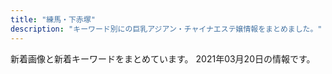 ```yaml
---
title: "練馬・下赤塚"
description: "キーワード別にの巨乳アジアン・チャイナエステ嬢情報をまとめました。"
---
```


新着画像と新着キーワードをまとめています。
2021年03月20日の情報です。

<DmmAffiliateIns />
<KeywordTable
  shops={
    [
    {
        "keywords": {
            "E": 1,
            "D": 2
        },
        "url": "http://nymphe-est.biz/",
        "img_links": [
            "http://nymphe-est.biz/images/bul.jpg",
            "http://nymphe-est.biz/images/tit3.jpg",
            "http://nymphe-est.biz/images/top.png",
            "http://nymphe-est.biz/images/m5.png",
            "http://nymphe-est.biz/images/tm.jpg",
            "http://nymphe-est.biz/images/m3.png",
            "http://nymphe-est.biz/images/fla.jpg",
            "http://nymphe-est.biz/images/tit5.jpg",
            "http://nymphe-est.biz/images/stat.jpg",
            "http://nymphe-est.biz/images/m2.png",
            "http://nymphe-est.biz/images/m6.png",
            "http://nymphe-est.biz/images/stal.jpg",
            "http://nymphe-est.biz/images/cg01.jpg",
            "http://nymphe-est.biz/images/accl.jpg",
            "http://nymphe-est.biz/images/cg03.jpg",
            "http://nymphe-est.biz/images/spt.png",
            "http://nymphe-est.biz/images/cg02.jpg",
            "http://nymphe-est.biz/images/bur.jpg",
            "http://nymphe-est.biz/images/m4.png",
            "http://nymphe-est.biz/images/no.png",
            "http://nymphe-est.biz/images/m1.png",
            "http://nymphe-est.biz/images/tit2.jpg",
            "http://nymphe-est.biz/images/tit6.jpg",
            "http://nymphe-est.biz/images/tit4.jpg"
        ],
        "name": "\u59eb\u306e\u3086\u3073\u3055\u304d",
        "station": "\u6771\u6b66\u7df4\u99ac\u99c5\u5317\u53e3"
    },
    {
        "keywords": {
            "85": 2,
            "D": 10,
            "88": 4,
            "C": 19,
            "87": 6,
            "82": 2
        },
        "url": "http://www.akai-hana.esjp.info/",
        "station": "\u6210\u5897\u99c54\u756a\u51fa\u53e3",
        "img_links": [
            "http://www.akai-hana.esjp.info/img/info/r2.jpg",
            "http://www.akai-hana.esjp.info/img/info/r5.jpg",
            "http://www.akai-hana.esjp.info/img/info/r3.jpg",
            "http://www.akai-hana.esjp.info/img/info/r7.jpg",
            "http://www.akai-hana.esjp.info/files/005.jpg",
            "http://www.akai-hana.esjp.info/files/002.jpg",
            "http://www.akai-hana.esjp.info/files/006.jpg",
            "http://www.akai-hana.esjp.info/img/slider/2.jpg",
            "http://www.akai-hana.esjp.info/img/pixta_5458114_M.jpg",
            "http://www.akai-hana.esjp.info/img/info/r6.jpg",
            "http://www.akai-hana.esjp.info/img/btn_blog.jpg",
            "http://www.akai-hana.esjp.info/img/ttl_info.png",
            "http://www.akai-hana.esjp.info/files/003.jpg",
            "http://www.akai-hana.esjp.info/img/btn_side_mobile.jpg",
            "http://www.akai-hana.esjp.info/img/info.jpg",
            "http://www.akai-hana.esjp.info/img/imasia_7981159_M.jpg",
            "http://www.akai-hana.esjp.info/img/pickup.jpg",
            "http://www.akai-hana.esjp.info/img/info/r9.jpg",
            "http://www.akai-hana.esjp.info/img/info/r1.jpg",
            "http://www.akai-hana.esjp.info/files/007.jpg",
            "http://www.akai-hana.esjp.info/files/001.jpg",
            "http://www.akai-hana.esjp.info/img/goback.jpg",
            "http://www.akai-hana.esjp.info/img/slider/1.jpg",
            "http://www.akai-hana.esjp.info/files/004.jpg",
            "http://www.akai-hana.esjp.info/img/ttl_news.png",
            "http://www.akai-hana.esjp.info/img/info/r4.jpg",
            "http://www.akai-hana.esjp.info/img/tel.png",
            "http://www.akai-hana.esjp.info/img/info/r8.jpg",
            "http://www.akai-hana.esjp.info/img/pixta_5216568_M.jpg"
        ],
        "name": "\u8d64\u3044\u82b1"
    },
    {
        "img_links": [],
        "keywords": {},
        "url": "http://anzu.abnavi.info/",
        "station": "\u6210\u5897\u99c5",
        "name": "\u59eb"
    },
    {
        "name": "\u7652\u3057\u306e\u90e8\u5c4b",
        "url": "http://www.seoul.esjp.info/",
        "station": "\u7df4\u99ac\u99c5\u897f\u53e3",
        "img_links": [
            "http://www.seoul.esjp.info/files/008.jpg",
            "http://www.seoul.esjp.info/img/nav-002.png",
            "http://www.seoul.esjp.info/files/001.jpg",
            "http://www.seoul.esjp.info/files/010.jpg",
            "http://www.seoul.esjp.info/img/change-001.png",
            "http://www.seoul.esjp.info/img/change-006.png",
            "http://www.seoul.esjp.info/files/006.jpg",
            "http://www.seoul.esjp.info/img/nav-005.png",
            "http://www.seoul.esjp.info/files/005.jpg",
            "http://www.seoul.esjp.info/files/015.jpg",
            "http://www.seoul.esjp.info/img/main-top03.png",
            "http://www.seoul.esjp.info/img/foot.png",
            "http://www.seoul.esjp.info/img/nav-004.png",
            "http://www.seoul.esjp.info/img/recuit.png",
            "http://www.seoul.esjp.info/files/013.jpg",
            "http://www.seoul.esjp.info/img/head.png",
            "http://www.seoul.esjp.info/img/nav-006.png",
            "http://www.seoul.esjp.info/files/003.jpg",
            "http://www.seoul.esjp.info/img/main-top01.png",
            "http://www.seoul.esjp.info/files/011.jpg",
            "http://www.seoul.esjp.info/files/004.jpg",
            "http://www.seoul.esjp.info/files/007.jpg",
            "http://www.seoul.esjp.info/img/nav-001.png",
            "http://www.seoul.esjp.info/files/012.jpg",
            "http://www.seoul.esjp.info/img/change-005.png",
            "http://www.seoul.esjp.info/img/change-003.png",
            "http://www.seoul.esjp.info/img/change-004.png",
            "http://www.seoul.esjp.info/img/change-002.png",
            "http://www.seoul.esjp.info/img/nav-003.png"
        ],
        "keywords": {
            "86": 3,
            "D": 4,
            "87": 1
        }
    },
    {
        "img_links": [],
        "station": "\u7df4\u99ac\u99c5\u897f\u53e3",
        "name": "\u3064\u307c\u307f",
        "url": "https://salasa.tokyo/",
        "keywords": {}
    },
    {
        "station": "\u4e0b\u8d64\u585a\u99c5\u5317\u53e3",
        "name": "\u83ef\uff5e\u306f\u306a\uff5e",
        "url": "http://www.hanaest.net/",
        "img_links": [
            "http://www.hanaest.net/up/uploads/20170621202142mimi.jpg",
            "http://www.hanaest.net/up/uploads/20161009222712tomo.jpg",
            "http://www.hanaest.net/images/r1.jpg",
            "http://www.hanaest.net/images/header_bg.png",
            "http://www.hanaest.net/images/qj.png",
            "http://www.hanaest.net/images/r2.jpg",
            "http://www.hanaest.net/up/uploads/20171017081729nana.jpg",
            "http://www.hanaest.net/images/ttl_qj.png",
            "http://www.hanaest.net/up/uploads/20171005214644212.jpg",
            "http://www.hanaest.net/images/s2.jpg",
            "http://www.hanaest.net/up/uploads/20161128220158nao.jpg",
            "http://www.hanaest.net/images/news.png",
            "http://www.hanaest.net/images/ttl_staff.png",
            "http://www.hanaest.net/images/ttl_price.png"
        ],
        "keywords": {}
    },
    {
        "url": "http://www.sugatabi.mesthe.com/",
        "name": "\u59ff\u7f8e",
        "img_links": [
            "http://www.sugatabi.mesthe.com/files/010.jpg",
            "http://www.sugatabi.mesthe.com/files/009.jpg",
            "http://www.sugatabi.mesthe.com/files/004-02.jpg",
            "http://www.sugatabi.mesthe.com/files/001.jpg",
            "http://www.sugatabi.mesthe.com/files/004.jpg",
            "http://www.sugatabi.mesthe.com/images/top.jpg",
            "http://www.sugatabi.mesthe.com/images/staff_line.png",
            "http://www.sugatabi.mesthe.com/images/girl-z2.jpg",
            "http://www.sugatabi.mesthe.com/images/top_sche.png",
            "http://www.sugatabi.mesthe.com/images/girl-z1.jpg",
            "http://www.sugatabi.mesthe.com/images/shop/shop02.jpg",
            "http://www.sugatabi.mesthe.com/files/008.jpg",
            "http://www.sugatabi.mesthe.com/images/shop/shop03.jpg",
            "http://www.sugatabi.mesthe.com/images/shop/shop04.jpg",
            "http://www.sugatabi.mesthe.com/files/003-02.jpg",
            "http://www.sugatabi.mesthe.com/files/006-02.jpg",
            "http://www.sugatabi.mesthe.com/images/shop/shop01.jpg",
            "http://www.sugatabi.mesthe.com/files/002.jpg",
            "http://www.sugatabi.mesthe.com/images/link_line.png",
            "http://www.sugatabi.mesthe.com/files/005-02.jpg",
            "http://www.sugatabi.mesthe.com/files/009-02.jpg",
            "http://www.sugatabi.mesthe.com/files/002-02.jpg",
            "http://www.sugatabi.mesthe.com/files/010-02.jpg",
            "http://www.sugatabi.mesthe.com/files/001-02.jpg",
            "http://www.sugatabi.mesthe.com/images/mobile.jpg",
            "http://www.sugatabi.mesthe.com/images/bj3.png",
            "http://www.sugatabi.mesthe.com/files/008-02.jpg",
            "http://www.sugatabi.mesthe.com/files/006.jpg",
            "http://www.sugatabi.mesthe.com/files/003.jpg",
            "http://www.sugatabi.mesthe.com/files/005.jpg"
        ],
        "station": "\u3068\u304d\u308f\u53f0\u99c5\u5357\u53e3",
        "keywords": {
            "87": 4,
            "D": 7,
            "85": 1,
            "C": 2,
            "86": 3,
            "84": 1
        }
    },
    {
        "name": "\u3046\u3089\u3089",
        "img_links": [
            "http://es-nerima.biz/wp-content/themes/template-salon2/images/camp-bnr.jpg",
            "http://es-nerima.biz/wp-content/uploads/2016/10/g3.jpg",
            "http://es-nerima.biz/wp-content/uploads/2016/10/camp-bnr.jpg",
            "http://es-nerima.biz/wp-content/uploads/2016/10/g5-250x330.jpg",
            "http://es-nerima.biz/wp-content/uploads/2016/10/gallery6.jpg",
            "http://cdn.dino-es.com/images/logo/88x31DinoEs.png",
            "http://es-nerima.biz/wp-content/uploads/2016/10/g6-250x330.jpg",
            "http://es-nerima.biz/wp-content/uploads/2016/10/g5.jpg",
            "http://es-nerima.biz/wp-content/uploads/2016/10/g4.jpg",
            "http://es-nerima.biz/wp-content/uploads/2016/10/g1.jpg",
            "http://es-nerima.biz/wp-content/themes/template-salon2/images/gallery2.jpg",
            "http://es-nerima.biz/wp-content/uploads/2016/10/gallery2.jpg",
            "http://es-nerima.biz/wp-content/uploads/2016/10/g4-250x330.jpg",
            "http://es-nerima.biz/wp-content/uploads/2016/10/gallery8-600x600.jpg",
            "http://es-nerima.biz/wp-content/uploads/2016/10/gallery8.jpg",
            "http://es-nerima.biz/wp-content/themes/template-salon2/images/news-ttl.png",
            "http://es-nerima.biz/wp-content/uploads/2016/10/gallery1.jpg",
            "http://es-nerima.biz/wp-content/uploads/2016/10/mika.jpg",
            "http://es-nerima.biz/wp-content/themes/template-salon2/images/gallery4.jpg",
            "http://es-nerima.biz/wp-content/uploads/2016/10/girl-1.jpg",
            "http://es-nerima.biz/wp-content/uploads/2016/10/g1-250x330.jpg",
            "http://es-nerima.biz/wp-content/themes/template-salon2/images/gallery3.jpg",
            "http://es-nerima.biz/wp-content/themes/template-salon2/images/pickup-ttl.png",
            "http://es-nerima.biz/wp-content/uploads/2016/10/gallery5.jpg",
            "http://es-nerima.biz/wp-content/themes/template-salon2/images/tel.png",
            "http://es-nerima.biz/wp-content/uploads/2016/10/g6.jpg",
            "http://es-nerima.biz/wp-content/themes/template-salon2/images/newface-ttl.png",
            "http://es-nerima.biz/wp-content/themes/template-salon2/images/slider1.jpg",
            "http://es-nerima.biz/wp-content/uploads/2016/10/g3-250x330.jpg",
            "http://es-nerima.biz/wp-content/themes/template-salon2/images/massage-de_88_31.jpg",
            "http://es-nerima.biz/wp-content/uploads/2016/10/gallery7.jpg",
            "http://es-nerima.biz/wp-content/uploads/2016/10/gallery3.jpg",
            "http://es-nerima.biz/wp-content/themes/template-salon2/images/magazine.jpg",
            "http://es-nerima.biz/wp-content/uploads/2016/10/girl-1-300x450.jpg",
            "http://es-nerima.biz/wp-content/uploads/2016/10/mika-250x330.jpg",
            "http://es-nerima.biz/wp-content/uploads/2016/10/eri.jpg",
            "http://es-nerima.biz/wp-content/themes/template-salon2/images/gallery-ttl.png",
            "http://es-nerima.biz/wp-content/uploads/2016/10/girl-1-250x330.jpg",
            "http://es-nerima.biz/wp-content/themes/template-salon2/images/pickup-frame.png",
            "http://es-nerima.biz/wp-content/uploads/2016/10/eri-250x330.jpg",
            "http://es-nerima.biz/wp-content/themes/template-salon2/images/gallery1.jpg"
        ],
        "url": "http://es-nerima.biz/",
        "keywords": {},
        "station": "\u7df4\u99ac\u99c5\u5317\u53e3"
    },
    {
        "img_links": [
            "http://moonlove.est-u.com/images/index_05.jpg",
            "http://moonlove.est-u.com/images/s3.jpg",
            "http://moonlove.est-u.com/images/index_02.jpg",
            "http://moonlove.est-u.com/images/index2_06.jpg",
            "http://moonlove.est-u.com/images/index_07.jpg",
            "http://moonlove.est-u.com/images/index_19.jpg",
            "http://moonlove.est-u.com/staff/sakura.jpg",
            "http://moonlove.est-u.com/images/s4.jpg",
            "http://moonlove.est-u.com/images/index_12.jpg",
            "http://moonlove.est-u.com/images/s5.jpg",
            "http://moonlove.est-u.com/staff/ayumi.jpg",
            "http://moonlove.est-u.com/images/index_17.jpg",
            "http://moonlove.est-u.com/images/s8.jpg",
            "http://moonlove.est-u.com/images/index1_06.jpg",
            "http://moonlove.est-u.com/images/icon_000.jpg",
            "http://moonlove.est-u.com/images/index_16.jpg",
            "http://moonlove.est-u.com/images/index_08.jpg",
            "http://moonlove.est-u.com/images/index_15.jpg",
            "http://moonlove.est-u.com/staff/nami.jpg",
            "http://moonlove.est-u.com/images/index3_06.jpg",
            "http://moonlove.est-u.com/staff/kaori.jpg",
            "http://moonlove.est-u.com/images/s6.jpg",
            "http://moonlove.est-u.com/images/index_13.jpg",
            "http://moonlove.est-u.com/images/index_14.jpg",
            "http://moonlove.est-u.com/images/staff_09.jpg",
            "http://moonlove.est-u.com/staff/miki.jpg",
            "http://moonlove.est-u.com/images/index_04.jpg",
            "http://moonlove.est-u.com/images/index_10.jpg",
            "http://moonlove.est-u.com/images/s1.jpg"
        ],
        "url": "http://moonlove.est-u.com/",
        "station": "\u7df4\u99ac\u99c5\u5317\u53e3",
        "keywords": {
            "C": 7
        },
        "name": "\u6708\u306e\u604b"
    },
    {
        "station": "\u77f3\u795e\u4e95\u516c\u5712\u99c5\u5357\u53e3",
        "keywords": {},
        "img_links": [],
        "url": "http://aroma-p.info/",
        "name": "AROMA PLAZA \u30a2\u30ed\u30de\u30d7\u30e9\u30b6"
    },
    {
        "url": "http://siesta.ests.jp/",
        "name": "\u30b7\u30a8\u30b9\u30bf",
        "img_links": [
            "http://siesta.ests.jp/images/mobile1.jpg",
            "http://siesta.ests.jp/images/acc1.jpg",
            "http://siesta.ests.jp/photos/sites/39/2021/01/2021011116333298.jpg",
            "http://siesta.ests.jp/images/news.jpg",
            "http://siesta.ests.jp/images/acc4.jpg",
            "http://siesta.ests.jp/photos/sites/39/2021/01/2021011116333493.jpg",
            "http://siesta.ests.jp/images/info.jpg",
            "http://siesta.ests.jp/images/acc3.jpg",
            "http://siesta.ests.jp/images/pick.jpg",
            "http://siesta.ests.jp/photos/sites/39/2021/01/2021011116333321.jpg",
            "http://siesta.ests.jp/images/mobile.jpg",
            "http://siesta.ests.jp/images/top.png",
            "http://siesta.ests.jp/images/s-recriut.jpg",
            "http://siesta.ests.jp/images/s-staff.jpg",
            "http://siesta.ests.jp/images/acc2.jpg"
        ],
        "keywords": {
            "D": 12,
            "85": 8,
            "88": 4
        },
        "station": "\u5927\u6cc9\u5b66\u5712\u99c5\u5317\u53e3"
    },
    {
        "keywords": {},
        "station": "\u5927\u5c71\u99c5\u5357\u53e3",
        "url": "http://c-ikoi.work/",
        "img_links": [
            "http://c-ikoi.work/images/1.jpg",
            "http://c-ikoi.work/images/2.jpg",
            "http://c-ikoi.work/images/news.jpg",
            "http://c-ikoi.work/img/yuki1.jpg",
            "http://c-ikoi.work/img/aoi1.jpg",
            "http://c-ikoi.work/images/staff_t.jpg",
            "http://c-ikoi.work/images/sys1.jpg",
            "http://c-ikoi.work/images/3.jpg",
            "http://c-ikoi.work/images/int1.png",
            "http://c-ikoi.work/images/sys3.png",
            "http://c-ikoi.work/img/rina1.jpg",
            "http://c-ikoi.work/images/concept.jpg",
            "http://c-ikoi.work/images/tel.jpg",
            "http://c-ikoi.work/images/mobile.jpg",
            "http://c-ikoi.work/images/rec1.png",
            "http://c-ikoi.work/images/rec2.png",
            "http://c-ikoi.work/images/head.jpg",
            "http://c-ikoi.work/images/4.jpg",
            "http://c-ikoi.work/images/sys2.jpg",
            "http://c-ikoi.work/img/moe1.jpg",
            "http://c-ikoi.work/images/int2.png",
            "http://c-ikoi.work/images/interior_t.jpg",
            "http://c-ikoi.work/images/line.png",
            "http://c-ikoi.work/images/int3.png"
        ],
        "name": "\u61a9"
    },
    {
        "img_links": [
            "http://mannmaru.xyz/style/images/dt.jpg",
            "http://mannmaru.xyz/uploads/201026/1-201026095440P8.jpg",
            "http://mannmaru.xyz/uploads/210201/1-21020110453K96.jpg",
            "http://mannmaru.xyz/uploads/201212/1-201212152243942.jpg",
            "http://mannmaru.xyz/uploads/201214/1-201214140544N0.jpg",
            "http://mannmaru.xyz/uploads/210222/1-210222095259219.jpg",
            "http://mannmaru.xyz/style/images/end.jpg",
            "http://mannmaru.xyz/uploads/210301/1-2103010Z62C22.jpg",
            "http://mannmaru.xyz/uploads/201130/1-20113009352G24.jpg",
            "http://mannmaru.xyz/style/images/room2.jpg",
            "http://mannmaru.xyz/style/images/mobile.jpg",
            "http://mannmaru.xyz/uploads/210105/1-210105124QM16.jpg",
            "http://mannmaru.xyz/style/images/girl-z1.jpg",
            "http://mannmaru.xyz/uploads/201214/1-201214140532633.jpg",
            "http://mannmaru.xyz/uploads/201010/1-2010101A4532c.jpg",
            "http://mannmaru.xyz/uploads/201020/1-2010200TF4347.jpg",
            "http://mannmaru.xyz/uploads/210222/1-21022209531W45.jpg",
            "http://mannmaru.xyz/uploads/201112/1-2011120U259211.jpg",
            "http://mannmaru.xyz/uploads/201226/1-20122616061Aa.jpg",
            "http://mannmaru.xyz/style/images/room3.jpg",
            "http://mannmaru.xyz/uploads/210222/1-210222095309317.jpg",
            "http://mannmaru.xyz/style/images/top.png",
            "http://mannmaru.xyz/uploads/210115/1-2101151H414522.jpg",
            "http://mannmaru.xyz/uploads/201020/1-2010200T649248.jpg",
            "http://mannmaru.xyz/uploads/210222/1-2102220954134V.jpg",
            "http://mannmaru.xyz/uploads/210201/1-210201103ZbG.jpg",
            "http://mannmaru.xyz/style/images/bj3.png",
            "http://mannmaru.xyz/plus/images/room5.jpg",
            "http://mannmaru.xyz/uploads/201020/1-2010200TG3423.jpg",
            "http://mannmaru.xyz/uploads/201106/1-2011061633492c.jpg",
            "http://mannmaru.xyz/uploads/201106/1-201106163411121.jpg",
            "http://mannmaru.xyz/uploads/210222/1-21022209535E28.jpg",
            "http://mannmaru.xyz/uploads/210118/1-21011P91210456.jpg",
            "http://mannmaru.xyz/uploads/210201/1-210201104603c3.jpg",
            "http://mannmaru.xyz/uploads/201214/1-2012141405532C.jpg",
            "http://mannmaru.xyz/style/images/girl-z2.jpg",
            "http://mannmaru.xyz/style/images/room4.jpg",
            "http://mannmaru.xyz/uploads/210301/1-2103010Z614408.jpg",
            "http://mannmaru.xyz/uploads/210105/1-210105124T2148.jpg",
            "http://mannmaru.xyz/uploads/210118/1-21011P913545J.jpg",
            "http://mannmaru.xyz/uploads/200912/1-200912152551K9.jpg",
            "http://mannmaru.xyz/style/images/staff_line.png",
            "http://mannmaru.xyz/style/images/room1.jpg",
            "http://mannmaru.xyz/uploads/210305/1-2103051510534G.jpg",
            "http://mannmaru.xyz/uploads/201112/1-2011120U32Q21.jpg",
            "http://mannmaru.xyz/uploads/210105/1-210105124S0643.jpg",
            "http://mannmaru.xyz/uploads/210201/1-2102011039521I.jpg",
            "http://mannmaru.xyz/uploads/210222/1-210222095423251.jpg",
            "http://mannmaru.xyz/uploads/210201/1-210201104555H2.jpg",
            "http://mannmaru.xyz/uploads/210201/1-21020110402L62.jpg",
            "http://mannmaru.xyz/uploads/201028/1-20102Q24PXb.jpg",
            "http://mannmaru.xyz/uploads/201028/1-20102Q24S0942.jpg",
            "http://mannmaru.xyz/uploads/210118/1-21011P9140L03.jpg",
            "http://mannmaru.xyz/uploads/201130/1-20113009354V96.jpg",
            "http://mannmaru.xyz/uploads/201028/1-20102Q24R2Y7.jpg",
            "http://mannmaru.xyz/uploads/201130/1-20113009355I62.jpg",
            "http://mannmaru.xyz/uploads/201112/1-2011120U33N31.jpg",
            "http://mannmaru.xyz/uploads/210305/1-21030515102c51.jpg",
            "http://mannmaru.xyz/uploads/201106/1-201106163420503.jpg",
            "http://mannmaru.xyz/uploads/210301/1-2103010Z550512.jpg",
            "http://mannmaru.xyz/uploads/210305/1-210305151041V7.jpg"
        ],
        "name": "\u5348\u5f8c\u306e\u591c",
        "station": "\u6210\u5897\u99c5\u5317\u53e3",
        "url": "http://mannmaru.xyz/",
        "keywords": {
            "94": 1,
            "86": 17,
            "E": 2,
            "G": 1,
            "D": 17,
            "88": 1,
            "C": 26,
            "89": 1
        }
    },
    {
        "keywords": {
            "91": 2,
            "C": 4,
            "86": 1,
            "G": 1,
            "D": 2,
            "95": 1,
            "93": 1,
            "84": 1,
            "88": 1,
            "F": 3,
            "80": 1,
            "83": 2
        },
        "station": "\u5927\u6cc9\u5b66\u5712\u99c5",
        "url": "http://lachesis.este88.com/",
        "img_links": [
            "http://lachesis.este88.com/gals/rinnka4.jpg",
            "https://lachesis.este88.com/gals/minami1.jpg",
            "http://lachesis.este88.com/images/bg_header.jpg",
            "http://lachesis.este88.com/gals/mao1.jpg",
            "http://lachesis.este88.com/gals/miho3.jpg",
            "https://lachesis.este88.com/images/bg_header.jpg",
            "https://lachesis.este88.com/gals/narumi1.jpg",
            "https://lachesis.este88.com/images/line.jpg",
            "http://lachesis.este88.com/gals/miku2.jpg",
            "https://lachesis.este88.com/images/sysh3bar.png",
            "http://lachesis.este88.com/gals/itika1.jpg",
            "http://lachesis.este88.com/gals/aoi3.jpg",
            "https://lachesis.este88.com/gals/itika1.jpg",
            "http://lachesis.este88.com/gals/minami2.jpg",
            "https://lachesis.este88.com/gals/miku1.jpg",
            "http://lachesis.este88.com/gals/miku1.jpg",
            "https://lachesis.este88.com/gals/aoi1.jpg",
            "http://momipara.jp/img/link/momi234.jpg",
            "https://lachesis.este88.com/gals/mao1.jpg",
            "http://lachesis.este88.com/gals/tumugi3.jpg",
            "http://lachesis.este88.com/gals/narumi3.jpg",
            "http://lachesis.este88.com/gals/rinnka1.jpg",
            "https://lachesis.este88.com/images/bg_header3.jpg",
            "http://lachesis.este88.com/gals/itika3.jpg",
            "http://lachesis.este88.com/gals/miho2.jpg",
            "http://lachesis.este88.com/gals/mao2.jpg",
            "https://lachesis.este88.com/gals/rinnka1.jpg",
            "http://lachesis.este88.com/images/bg_header3.jpg",
            "http://lachesis.este88.com/images/sysh3bar.png",
            "http://lachesis.este88.com/gals/maria1.jpg",
            "http://lachesis.este88.com/images/info5.jpg",
            "http://lachesis.este88.com/gals/aoi2.jpg",
            "http://lachesis.este88.com/gals/narumi4.jpg",
            "https://lachesis.este88.com/gals/miho1.jpg",
            "http://lachesis.este88.com/images/line.jpg",
            "https://lachesis.este88.com/gals/tumugi1.jpg",
            "http://lachesis.este88.com/gals/narumi2.jpg",
            "https://lachesis.este88.com/gals/maria1.jpg",
            "http://lachesis.este88.com/gals/rinnka3.jpg",
            "https://lachesis.este88.com/images/info5.jpg",
            "http://lachesis.este88.com/gals/itika2.jpg",
            "http://lachesis.este88.com/gals/miho1.jpg",
            "http://lachesis.este88.com/gals/minami1.jpg",
            "http://lachesis.este88.com/gals/tumugi1.jpg",
            "http://lachesis.este88.com/gals/narumi1.jpg",
            "http://lachesis.este88.com/gals/aoi1.jpg",
            "http://lachesis.este88.com/gals/rinnka2.jpg",
            "http://lachesis.este88.com/gals/miku3.jpg",
            "http://lachesis.este88.com/gals/tumugi2.jpg"
        ],
        "name": "\u30e9\u30b1\u30b7\u30b9\u5927\u6cc9\u5b66\u5712"
    },
    {
        "img_links": [
            "http://ponfu-massage.work/img/sta45.jpg",
            "http://ponfu-massage.work/img/sta44.jpg",
            "http://ponfu-massage.work/img/acc1.jpg",
            "http://ponfu-massage.work/img/acc6.jpg",
            "http://ponfu-massage.work/img/st28.jpg",
            "http://ponfu-massage.work/img/sta28.jpg",
            "http://ponfu-massage.work/img/sta42.jpg",
            "http://ponfu-massage.work/img/st44.jpg",
            "http://ponfu-massage.work/img/acc2.jpg",
            "http://ponfu-massage.work/img/sta46.jpg",
            "http://ponfu-massage.work/img/sta38.jpg",
            "http://ponfu-massage.work/img/s45.jpg",
            "http://ponfu-massage.work/img/botton.jpg",
            "http://ponfu-massage.work/img/st18.jpg",
            "http://ponfu-massage.work/img/st39.jpg",
            "http://ponfu-massage.work/img/st38.jpg",
            "http://ponfu-massage.work/img/acc3.jpg",
            "http://ponfu-massage.work/img/s39.jpg",
            "http://ponfu-massage.work/img/acc9.jpg",
            "http://ponfu-massage.work/img/s41.jpg",
            "http://ponfu-massage.work/img/campian.jpg",
            "http://ponfu-massage.work/img/sta39.jpg",
            "http://ponfu-massage.work/img/s38.jpg",
            "http://ponfu-massage.work/img/sta30.jpg",
            "http://ponfu-massage.work/img/st42.jpg",
            "http://ponfu-massage.work/img/st43.jpg",
            "http://ponfu-massage.work/img/acc4.jpg",
            "http://ponfu-massage.work/img/st45.jpg",
            "http://ponfu-massage.work/img/s44.jpg",
            "http://ponfu-massage.work/img/st41.jpg",
            "http://ponfu-massage.work/img/s30.jpg",
            "http://ponfu-massage.work/img/nos.jpg",
            "http://ponfu-massage.work/img/acc10.jpg",
            "http://ponfu-massage.work/img/st46.jpg",
            "http://ponfu-massage.work/img/sta43.jpg",
            "http://ponfu-massage.work/img/st35.jpg",
            "http://ponfu-massage.work/img/sta41.jpg",
            "http://ponfu-massage.work/img/acc8.jpg",
            "http://ponfu-massage.work/img/sta35.jpg",
            "http://ponfu-massage.work/img/s46.jpg",
            "http://ponfu-massage.work/img/s43.jpg",
            "http://ponfu-massage.work/img/st30.jpg",
            "http://ponfu-massage.work/img/acc5.jpg",
            "http://ponfu-massage.work/img/acc7.jpg",
            "http://ponfu-massage.work/img/s42.jpg"
        ],
        "url": "http://ponfu-massage.work/",
        "keywords": {
            "88": 4,
            "85": 2,
            "87": 4,
            "89": 1,
            "84": 1,
            "E": 1,
            "D": 8,
            "C": 21,
            "F": 2
        },
        "name": "\u30dd\u30f3\u30d5\u30fc",
        "station": "\u7df4\u99ac\u99c5\u897f\u53e3"
    },
    {
        "keywords": {
            "C": 13
        },
        "name": "\u697d\u697d",
        "station": "\u4e2d\u6751\u6a4b\u99c5",
        "url": "http://www.e-rakuraku.info/",
        "img_links": [
            "http://www.e-rakuraku.info/images/sr.png",
            "http://www.e-rakuraku.info/images/top.jpg",
            "http://www.e-rakuraku.info/images/g4.jpg",
            "http://www.e-rakuraku.info/images/nei_03.jpg",
            "http://www.e-rakuraku.info/images/s2.png",
            "http://www.e-rakuraku.info/images/newt.png",
            "http://www.e-rakuraku.info/images/newfacet.png",
            "http://www.e-rakuraku.info/images/huiyuan.png",
            "http://www.e-rakuraku.info/images/tite-gallery.png",
            "http://www.e-rakuraku.info/images/g5.jpg",
            "http://www.e-rakuraku.info/images/s1.png",
            "http://www.e-rakuraku.info/images/mobile.png",
            "http://www.e-rakuraku.info/images/g0.jpg",
            "http://www.e-rakuraku.info/images/g1.jpg",
            "http://www.e-rakuraku.info/images/g3.jpg",
            "http://www.e-rakuraku.info/images/g2.jpg",
            "http://www.e-rakuraku.info/images/tite-staff.png",
            "http://www.e-rakuraku.info/images/tel.png"
        ]
    },
    {
        "img_links": [
            "http://c-sakura.work/images/sys1.png",
            "http://c-sakura.work/images/2.jpg",
            "http://c-sakura.work/img/ami1.jpg",
            "http://c-sakura.work/images/int2.png",
            "http://c-sakura.work/images/head.jpg",
            "http://c-sakura.work/images/tel.jpg",
            "http://c-sakura.work/images/int1.png",
            "http://c-sakura.work/images/mobile.jpg",
            "http://c-sakura.work/images/3.jpg",
            "http://c-sakura.work/images/1.jpg",
            "http://c-sakura.work/images/staff_t.jpg",
            "http://c-sakura.work/img/yuyu1.jpg",
            "http://c-sakura.work/images/news.png",
            "http://c-sakura.work/images/sisu.png",
            "http://c-sakura.work/images/info.png",
            "http://c-sakura.work/img/yuri1.jpg",
            "http://c-sakura.work/images/interior_t.jpg"
        ],
        "station": "\u4e0b\u8d64\u585a\u99c5\u5317\u53e3",
        "keywords": {},
        "url": "http://c-sakura.work/",
        "name": "\u9577\u4e45*\u3061\u3087\u3046\u304d\u3085\u3046"
    },
    {
        "name": "\u30de\u30fc\u30ac\u30ec\u30c3\u30c8",
        "url": "http://margaret.ests.jp/",
        "img_links": [
            "http://margaret.ests.jp/photos/sites/29/2020/04/202004102157462.jpeg",
            "http://margaret.ests.jp/images/room4.jpg",
            "http://margaret.ests.jp/photos/sites/29/2020/08/2020082222274080.jpeg",
            "http://margaret.ests.jp/images/s_service.png",
            "http://margaret.ests.jp/images/room2.jpg",
            "http://margaret.ests.jp/images/service1.jpg",
            "http://margaret.ests.jp/images/service4.jpg",
            "http://margaret.ests.jp/photos/sites/29/2020/03/2020032709162529.jpg",
            "http://margaret.ests.jp/images/info.jpg",
            "http://margaret.ests.jp/photos/sites/29/2020/08/2020080615352994.jpeg",
            "http://margaret.ests.jp/images/room3.jpg",
            "http://margaret.ests.jp/images/room1.jpg",
            "http://margaret.ests.jp/images/top.jpg",
            "http://margaret.ests.jp/photos/sites/29/2020/04/202004081414540.jpg",
            "http://margaret.ests.jp/photos/sites/29/2020/06/202006301829174.jpeg",
            "http://margaret.ests.jp/images/s_news.jpg",
            "http://margaret.ests.jp/photos/sites/29/2020/05/202005281752578.jpg",
            "http://margaret.ests.jp/images/service3.jpg",
            "http://margaret.ests.jp/photos/sites/29/2021/01/2021011511194654.jpg",
            "http://margaret.ests.jp/images/s_staff.png",
            "http://margaret.ests.jp/images/service2.jpg",
            "http://margaret.ests.jp/images/s_pick.jpg",
            "http://margaret.ests.jp/photos/sites/29/2020/04/2020040205541033.jpg",
            "http://margaret.ests.jp/photos/sites/29/2020/04/2020041014190824.jpg",
            "http://margaret.ests.jp/images/mobile.jpg",
            "http://margaret.ests.jp/photos/sites/29/2020/06/2020062814010219.jpeg"
        ],
        "station": "\u685c\u53f0\u99c5\u5317\u53e3",
        "keywords": {
            "86": 24,
            "F": 12,
            "88": 24,
            "87": 12,
            "D": 84,
            "E": 36,
            "85": 36
        }
    },
    {
        "station": "\u6210\u5897\u99c5",
        "keywords": {},
        "url": "https://kachofugetsu.ests.jp/",
        "img_links": [],
        "name": "\u82b1\u9ce5\u98a8\u6708"
    },
    {
        "station": "\u7df4\u99ac\u99c5\u5357\u53e3",
        "keywords": {
            "C": 7
        },
        "img_links": [
            "http://himawari.est-u.com/images/down.jpg",
            "http://himawari.est-u.com/images/a2.jpg",
            "http://himawari.est-u.com/staff/izumi.jpg",
            "http://himawari.est-u.com/images/index_02.jpg",
            "http://himawari.est-u.com/staff/umi.jpg",
            "http://himawari.est-u.com/staff/aiko.jpg",
            "http://himawari.est-u.com/staff/sakura.jpg",
            "http://himawari.est-u.com/staff/yuki.jpg",
            "http://himawari.est-u.com/staff/asuka.jpg",
            "http://himawari.est-u.com/images/index2_08.jpg",
            "http://himawari.est-u.com/images/a1.jpg",
            "http://himawari.est-u.com/images/therpist.jpg",
            "http://himawari.est-u.com/images/index_10.jpg",
            "http://himawari.est-u.com/staff/nami.jpg",
            "http://himawari.est-u.com/images/index_04.jpg",
            "http://himawari.est-u.com/images/index_08.jpg"
        ],
        "name": "\u3072\u307e\u308f\u308a",
        "url": "http://himawari.est-u.com/"
    },
    {
        "name": "ROSE",
        "img_links": [
            "http://www.nerima-rose.com/images/images/sys2018_03.jpg",
            "http://www.nerima-rose.com/images/staff/16/kaori2.jpg",
            "http://www.nerima-rose.com/images/aroma/r1.jpg",
            "http://www.nerima-rose.com/images/index-rosa_02.jpg",
            "http://www.nerima-rose.com/images/nav/nav-rec.jpg",
            "http://www.nerima-rose.com/images/shop/4/s1.jpg",
            "http://www.nerima-rose.com/images/staff/17/2/nana.png",
            "http://www.nerima-rose.com/images/images/sys2018_06.jpg",
            "http://www.nerima-rose.com/images/rosa-pindao_09.jpg",
            "http://www.nerima-rose.com/images/nav/nav-acc.jpg",
            "http://www.nerima-rose.com/images/shop/h1.jpg",
            "http://www.nerima-rose.com/images/staff/16/aya2.jpg",
            "http://www.nerima-rose.com/images/shop/11.jpg",
            "http://www.nerima-rose.com/cgi-bin/topics/img/16-1.jpg",
            "http://www.nerima-rose.com/images/staff/17/2/kina.jpg",
            "http://www.nerima-rose.com/images/rosa-pindao_07.jpg",
            "http://www.nerima-rose.com/images/staff/17/riri.jpg",
            "http://www.nerima-rose.com/images/shop/3/sh1.jpg",
            "http://www.nerima-rose.com/images/index-rosa_04.jpg",
            "http://www.nerima-rose.com/images/staff/17/2/ena.jpg",
            "http://www.nerima-rose.com/images/staff/16/misaki2.jpg",
            "http://www.nerima-rose.com/images/sys3.jpg",
            "http://www.nerima-rose.com/images/aroma/r3.jpg",
            "http://www.nerima-rose.com/images/index-rosa_09.jpg",
            "http://www.nerima-rose.com/images/rosa-sys_09a.jpg",
            "http://www.nerima-rose.com/images/aroma/r2.jpg",
            "http://www.nerima-rose.com/images/rosa-sys_04.jpg"
        ],
        "url": "http://www.nerima-rose.com/",
        "keywords": {
            "C": 8
        },
        "station": "\u7df4\u99ac\u99c5\u5357\u53e3"
    },
    {
        "img_links": [
            "http://rose.este.work/index-24.htm.jpg",
            "http://rose.este.work/r3.jpg",
            "http://rose.este.work/r1.jpg",
            "http://rose.este.work/r5.jpg",
            "http://rose.este.work/resize_250.png",
            "http://rose.este.work/index-1.htm.jpg",
            "http://rose.este.work/index-25.htm.jpg",
            "http://rose.este.work/unnamed.png",
            "http://rose.este.work/sys1.png",
            "http://rose.este.work/resize_1500-450.jpg",
            "http://rose.este.work/totop.png",
            "http://rose.este.work/r4.jpg",
            "http://rose.este.work/re.jpg",
            "http://rose.este.work/index-26.htm.jpg"
        ],
        "name": "\u512a\u30fb\u7f8e",
        "url": "http://rose.este.work/",
        "station": "\u6c5f\u53e4\u7530\u99c5\u5357\u53e3",
        "keywords": {}
    },
    {
        "url": "http://tenpo2.iest.info/",
        "station": "\u4e0a\u677f\u6a4b\u99c5\u5317\u53e3",
        "img_links": [],
        "name": "\u6e29",
        "keywords": {}
    },
    {
        "url": "http://ginzaangel.esnavi.work/",
        "name": "\u7df4\u99ac\u306e\u5929\u4f7f",
        "station": "\u7df4\u99ac\u99c5\u897f\u53e3",
        "img_links": [
            "http://ginzaangel.esnavi.work/2/uploadimg/1595657062.jpeg",
            "http://ginzaangel.esnavi.work/2/uploadimg/1615988408.jpeg",
            "http://ginzaangel.esnavi.work/staff_t.jpg",
            "http://ginzaangel.esnavi.work/2/uploadimg/1601829474.jpeg",
            "http://ginzaangel.esnavi.work/2/uploadimg/1615989033.jpeg",
            "http://ginzaangel.esnavi.work/int1.png",
            "http://ginzaangel.esnavi.work/s1.png",
            "http://ginzaangel.esnavi.work/head.jpg",
            "http://ginzaangel.esnavi.work/sys1.jpg",
            "http://ginzaangel.esnavi.work/2/uploadimg/1615989115.jpeg",
            "http://ginzaangel.esnavi.work/sys2.jpg",
            "http://ginzaangel.esnavi.work/news.jpg",
            "http://ginzaangel.esnavi.work/2/uploadimg/1615988934.jpeg"
        ],
        "keywords": {
            "89": 1,
            "88": 2,
            "90": 3
        }
    },
    {
        "keywords": {},
        "station": "\u4e0a\u677f\u6a4b\u99c5\u5317\u53e3",
        "img_links": [
            "http://www.relaxes.info/images/price.jpg",
            "http://www.relaxes.info/images/s1.png",
            "http://www.relaxes.info/images/ttl_staff.png",
            "http://www.relaxes.info/images/ttl_qj.png",
            "http://www.relaxes.info/images/t1.png",
            "http://www.relaxes.info/up/uploads/20210313172020j.jpg",
            "http://www.relaxes.info/images/header_bg.png",
            "http://www.relaxes.info/images/ttl_price.png",
            "http://www.relaxes.info/images/info.jpg",
            "http://www.relaxes.info/images/t2.png",
            "http://www.relaxes.info/up/uploads/20180315212810me.jpg",
            "http://www.relaxes.info/images/rec.png",
            "http://www.relaxes.info/up/uploads/2017071800271212.jpg"
        ],
        "url": "http://www.relaxes.info/",
        "name": "\u8776"
    },
    {
        "url": "http://binrou.net/",
        "station": "\u7df4\u99ac\u99c5\u897f\u53e3",
        "keywords": {
            "E": 6,
            "87": 4,
            "C": 17,
            "D": 2,
            "88": 1,
            "F": 1,
            "89": 1,
            "86": 4
        },
        "img_links": [
            "http://binrou.net/img/sta114.jpg",
            "http://binrou.net/img/sta109.jpg",
            "http://binrou.net/i/img/sta108.jpg",
            "http://binrou.net/i/img/sta104.jpg",
            "http://binrou.net/i/img/r4.jpg",
            "http://binrou.net/i/img/sta92.jpg",
            "http://binrou.net/i/img/sta88.jpg",
            "http://binrou.net/i/img/sta119.jpg",
            "http://binrou.net/i/img/sta105.jpg",
            "http://binrou.net/i/img/sta98.jpg",
            "http://binrou.net/i/img/sta94.jpg",
            "http://binrou.net/img/s118.jpg",
            "http://binrou.net/i/img/sta111.jpg",
            "http://binrou.net/img/pickup20.jpg",
            "http://binrou.net/img/botton.jpg",
            "http://binrou.net/img/st109.jpg",
            "http://binrou.net/i/img/sta109.jpg",
            "http://binrou.net/i/img/sta118.jpg",
            "http://binrou.net/img/s117.jpg",
            "http://binrou.net/img/st111.jpg",
            "http://binrou.net/i/img/r1.jpg",
            "http://binrou.net/i/img/sta114.jpg",
            "http://binrou.net/img/mo.png",
            "http://binrou.net/img/s112.jpg",
            "http://binrou.net/img/sta117.jpg",
            "http://binrou.net/img/sta115.jpg",
            "http://binrou.net/img/fla.jpg",
            "http://binrou.net/i/img/r2.jpg",
            "http://binrou.net/img/acc.jpg",
            "http://binrou.net/i/img/sta89.jpg",
            "http://binrou.net/i/img/sta117.jpg",
            "http://binrou.net/i/img/sta112.jpg",
            "http://binrou.net/img/st115.jpg",
            "http://binrou.net/i/img/r3.jpg",
            "http://binrou.net/img/s111.jpg",
            "http://binrou.net/i/img/sta100.jpg",
            "http://binrou.net/i/img/sta80.jpg",
            "http://binrou.net/i/img/acc.jpg",
            "http://binrou.net/img/sta119.jpg",
            "http://binrou.net/img/sta116.jpg",
            "http://binrou.net/img/st117.jpg",
            "http://binrou.net/img/sta111.jpg",
            "http://binrou.net/img/sta118.jpg",
            "http://binrou.net/img/st116.jpg",
            "http://binrou.net/img/s119.jpg",
            "http://binrou.net/i/img/st118.jpg",
            "http://binrou.net/i/img/sta97.jpg",
            "http://binrou.net/img/st119.jpg",
            "http://binrou.net/img/st118.jpg",
            "http://binrou.net/img/s114.jpg",
            "http://binrou.net/img/st114.jpg",
            "http://binrou.net/img/s115.jpg",
            "http://binrou.net/img/s116.jpg",
            "http://binrou.net/img/st112.jpg",
            "http://binrou.net/img/sta112.jpg",
            "http://binrou.net/i/img/sta116.jpg",
            "http://binrou.net/i/img/sta115.jpg"
        ],
        "name": "\u30ad\u30e9\u30ad\u30e9"
    },
    {
        "name": "\u6696\u5fc3",
        "url": "http://www.hi-msg.com/dansin/",
        "station": "\u3068\u304d\u308f\u53f0\u99c5\u5357\u53e3",
        "keywords": {},
        "img_links": [
            "http://www.hi-msg.com/dansin/images/p-7.jpg",
            "http://www.hi-msg.com/dansin/images/top.jpg",
            "http://www.hi-msg.com/dansin/images/p-5.jpg",
            "http://www.hi-msg.com/dansin/images/p-6.jpg",
            "http://www.hi-msg.com/dansin/images/p-5-1.jpg",
            "http://www.hi-msg.com/dansin/images/s_pick.jpg",
            "http://www.hi-msg.com/dansin/images/s_news.jpg",
            "http://www.hi-msg.com/dansin/images/1.jpg",
            "http://www.hi-msg.com/dansin/images/p-4.jpg",
            "http://www.hi-msg.com/dansin/images/mobile.jpg",
            "http://www.hi-msg.com/dansin/images/p-4-1.jpg",
            "http://www.hi-msg.com/dansin/images/s_info.jpg",
            "http://www.hi-msg.com/dansin/images/s_face.jpg",
            "http://www.hi-msg.com/dansin/images/p-2-1.jpg",
            "http://www.hi-msg.com/dansin/images/p-6-1.jpg",
            "http://www.hi-msg.com/dansin/images/p-1.jpg",
            "http://www.hi-msg.com/dansin/images/end1.jpg",
            "http://www.hi-msg.com/dansin/images/p-1-1.jpg",
            "http://www.hi-msg.com/dansin/images/p-2.jpg",
            "http://www.hi-msg.com/dansin/images/top1.jpg",
            "http://www.hi-msg.com/dansin/images/p-8.jpg",
            "http://www.hi-msg.com/dansin/images/nav.jpg"
        ]
    },
    {
        "station": "\u7df4\u99ac\u99c5\u897f\u53e3",
        "name": "\u5927\u5983",
        "keywords": {},
        "url": "http://sh-dafei.work/",
        "img_links": [
            "http://sh-dafei.work/uploads/200612/1-200612154534W8.jpg",
            "http://sh-dafei.work/uploads/181206/1-1Q2061249563O.jpg",
            "http://sh-dafei.work/uploads/171031/1-1G0311G556445.jpg",
            "http://sh-dafei.work/uploads/190130/1-1Z130162635508.jpg",
            "http://sh-dafei.work/templets/default/pc/picture/staffs.png",
            "http://sh-dafei.work/uploads/181206/1-1Q206125154224.jpg",
            "http://sh-dafei.work/uploads/190329/1-1Z329151011c7.jpg",
            "http://sh-dafei.work/templets/default/pc/picture/face.png",
            "http://sh-dafei.work/uploads/171031/1-1G0311G505933.jpg",
            "http://sh-dafei.work/uploads/allimg/180612/1-1P612160305350.jpg",
            "http://sh-dafei.work/uploads/190809/1-1ZP9125I01S.jpg",
            "http://sh-dafei.work/templets/default/pc/picture/s_news.png",
            "http://sh-dafei.work/uploads/171031/1-1G0311G344914.jpg",
            "http://sh-dafei.work/uploads/180612/1-1P6121601061c.jpg",
            "http://sh-dafei.work/uploads/171031/1-1G0311G4095M.jpg",
            "http://sh-dafei.work/uploads/201113/1-20111314213cQ.jpg",
            "http://sh-dafei.work/uploads/181207/1-1Q20G35320X0.png",
            "http://sh-dafei.work/uploads/190301/1-1Z30116320A41.jpg",
            "http://sh-dafei.work/uploads/201002/1-201002144Z11V.jpg",
            "http://sh-dafei.work/uploads/181207/1-1Q20G40K63R.jpg",
            "http://sh-dafei.work/uploads/181214/1-1Q214154222511.jpg",
            "http://sh-dafei.work/templets/default/pc/picture/s_staff.png",
            "http://sh-dafei.work/uploads/210219/1-210219105500300.jpg",
            "http://sh-dafei.work/uploads/181206/1-1Q2061250494E.jpg",
            "http://sh-dafei.work/templets/default/pc/picture/end1.jpg",
            "http://sh-dafei.work/uploads/180227/1-1P22G40S5448.jpg",
            "http://sh-dafei.work/uploads/180612/1-1P612160029349.jpg",
            "http://sh-dafei.work/uploads/191115/1-191115132040J2.jpg",
            "http://sh-dafei.work/uploads/190924/1-1Z924151334121.jpg",
            "http://sh-dafei.work/templets/default/pc/picture/s_pick.png",
            "http://sh-dafei.work/uploads/171031/1-1G0311G531445.jpg",
            "http://sh-dafei.work/uploads/200117/1-20011G614144B.jpg",
            "http://sh-dafei.work/uploads/181206/1-1Q2061253211D.jpg"
        ]
    },
    {
        "keywords": {},
        "station": "\u4e2d\u6751\u6a4b\u99c5\u5357\u53e3",
        "name": "\u30b9\u30a6\u30a3\u30fc\u30c8",
        "url": "http://www.es-yas.click/",
        "img_links": [
            "http://www.es-yas.click/images/sirase.jpg",
            "http://www.es-yas.click/images/int1.png",
            "http://www.es-yas.click/images/info.png",
            "http://www.es-yas.click/images/interior_t.jpg",
            "http://www.es-yas.click/img/riri1.jpg",
            "http://www.es-yas.click/images/2.jpg",
            "http://www.es-yas.click/images/newface.png",
            "http://www.es-yas.click/images/3.jpg",
            "http://www.es-yas.click/images/1.jpg",
            "http://www.es-yas.click/images/tel.jpg",
            "http://www.es-yas.click/images/sys1.png",
            "http://www.es-yas.click/images/staff_t.jpg",
            "http://www.es-yas.click/img/mari1.jpg",
            "http://www.es-yas.click/img/sayuri1.jpg",
            "http://www.es-yas.click/images/ac1.png",
            "http://www.es-yas.click/images/s1.png",
            "http://www.es-yas.click/images/sys2.png",
            "http://www.es-yas.click/images/news.jpg",
            "http://www.es-yas.click/images/mobile.jpg",
            "http://www.es-yas.click/images/head.jpg",
            "http://www.es-yas.click/images/int2.png"
        ]
    },
    {
        "url": "http://midori-massage.work/",
        "keywords": {
            "F": 2,
            "D": 2,
            "89": 1,
            "E": 5,
            "87": 5,
            "C": 16,
            "88": 3
        },
        "img_links": [
            "http://midori-massage.work/img/s54.png",
            "http://midori-massage.work/img/ss4.jpg",
            "http://midori-massage.work/img/mo.png",
            "http://midori-massage.work/img/ss5.jpg",
            "http://midori-massage.work/img/ss33.jpg",
            "http://midori-massage.work/img/ss34.jpg",
            "http://midori-massage.work/img/ss10.jpg",
            "http://midori-massage.work/img/s47.png",
            "http://midori-massage.work/img/ss57.jpg",
            "http://midori-massage.work/img/st54.jpg",
            "http://midori-massage.work/img/ss46.jpg",
            "http://midori-massage.work/img/ss1.jpg",
            "http://midori-massage.work/img/ss39.jpg",
            "http://midori-massage.work/img/ss35.jpg",
            "http://midori-massage.work/img/ss25.jpg",
            "http://midori-massage.work/img/ss44.jpg",
            "http://midori-massage.work/img/ss56.jpg",
            "http://midori-massage.work/img/st47.jpg",
            "http://midori-massage.work/img/ss53.jpg",
            "http://midori-massage.work/img/st55.jpg",
            "http://midori-massage.work/img/ss52.jpg",
            "http://midori-massage.work/img/st50.jpg",
            "http://midori-massage.work/img/ss3.jpg",
            "http://midori-massage.work/img/s49.png",
            "http://midori-massage.work/img/st56.jpg",
            "http://midori-massage.work/img/st056.jpg",
            "http://midori-massage.work/img/botton.jpg",
            "http://midori-massage.work/img/ss41.jpg",
            "http://midori-massage.work/img/ss31.jpg",
            "http://midori-massage.work/img/ss30.jpg",
            "http://midori-massage.work/img/s53.png",
            "http://midori-massage.work/img/s55.png",
            "http://midori-massage.work/img/a2.jpg",
            "http://midori-massage.work/img/ss40.jpg",
            "http://midori-massage.work/img/ss55.jpg",
            "http://midori-massage.work/img/ss12.jpg",
            "http://midori-massage.work/img/ss51.jpg",
            "http://midori-massage.work/img/ss50.jpg",
            "http://midori-massage.work/img/ss22.jpg",
            "http://midori-massage.work/img/ss32.jpg",
            "http://midori-massage.work/img/ss36.jpg",
            "http://midori-massage.work/img/ss18.jpg",
            "http://midori-massage.work/img/ss47.jpg",
            "http://midori-massage.work/img/s50.png",
            "http://midori-massage.work/img/ss14.jpg",
            "http://midori-massage.work/img/ss6.jpg",
            "http://midori-massage.work/img/ss9.jpg",
            "http://midori-massage.work/img/ss54.jpg",
            "http://midori-massage.work/img/s57.png",
            "http://midori-massage.work/img/ss15.jpg",
            "http://midori-massage.work/img/fla-1.jpg",
            "http://midori-massage.work/img/st57.jpg",
            "http://midori-massage.work/img/ss7.jpg",
            "http://midori-massage.work/img/ss26.jpg",
            "http://midori-massage.work/img/a1.jpg",
            "http://midori-massage.work/img/ss19.jpg",
            "http://midori-massage.work/img/ss42.jpg",
            "http://midori-massage.work/img/a3.jpg",
            "http://midori-massage.work/img/ss16.jpg",
            "http://midori-massage.work/img/fla-2.jpg",
            "http://midori-massage.work/img/ss23.jpg",
            "http://midori-massage.work/img/ss38.jpg",
            "http://midori-massage.work/img/ss2.jpg",
            "http://midori-massage.work/img/ss43.jpg",
            "http://midori-massage.work/img/ss21.jpg",
            "http://midori-massage.work/img/st53.jpg",
            "http://midori-massage.work/img/st49.jpg",
            "http://midori-massage.work/img/st52.jpg",
            "http://midori-massage.work/img/s56.png",
            "http://midori-massage.work/img/ss49.jpg",
            "http://midori-massage.work/img/ss45.jpg",
            "http://midori-massage.work/img/ss24.jpg",
            "http://midori-massage.work/img/ss28.jpg",
            "http://midori-massage.work/img/s52.png",
            "http://midori-massage.work/img/ss20.jpg",
            "http://midori-massage.work/img/ss13.jpg",
            "http://midori-massage.work/img/ss48.jpg",
            "http://midori-massage.work/img/ss29.jpg",
            "http://midori-massage.work/img/ss8.jpg",
            "http://midori-massage.work/img/ss37.jpg",
            "http://midori-massage.work/img/ss17.jpg"
        ],
        "name": "\u7dd1",
        "station": "\u8981\u753a\u99c55\u756a\u51fa\u53e3"
    },
    {
        "keywords": {},
        "url": "http://www.es-kou.link/",
        "station": "\u4e0b\u8d64\u585a\u99c5\u5317\u53e3",
        "name": "\u7d05\u6708",
        "img_links": [
            "http://www.es-kou.link/images/head.jpg",
            "http://www.es-kou.link/img/nana1.jpg",
            "http://www.es-kou.link/images/sys1.jpg",
            "http://www.es-kou.link/images/info.png",
            "http://www.es-kou.link/img/mimi1.jpg",
            "http://www.es-kou.link/images/2.jpg",
            "http://www.es-kou.link/images/interior_t.jpg",
            "http://www.es-kou.link/images/b2.jpg",
            "http://www.es-kou.link/images/3.jpg",
            "http://www.es-kou.link/img/satomi1.jpg",
            "http://www.es-kou.link/images/int2.png",
            "http://www.es-kou.link/images/int1.png",
            "http://www.es-kou.link/images/1.jpg",
            "http://www.es-kou.link/images/s1.png",
            "http://www.es-kou.link/images/b1.jpg",
            "http://www.es-kou.link/images/sys2.jpg",
            "http://www.es-kou.link/images/staff_t.jpg",
            "http://www.es-kou.link/images/mobile.jpg",
            "http://www.es-kou.link/images/news.jpg",
            "http://www.es-kou.link/images/sys3.png"
        ]
    }
]
}
/>
<DmmAffiliateScript />
